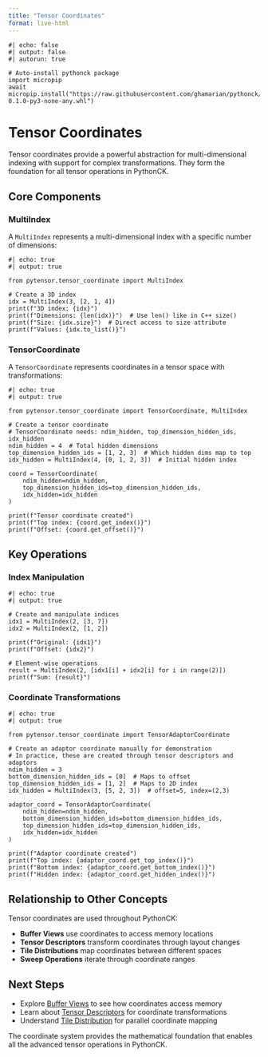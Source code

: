 ```yaml
---
title: "Tensor Coordinates"
format: live-html
---
```


```pyodide
#| echo: false
#| output: false
#| autorun: true

# Auto-install pythonck package
import micropip
await micropip.install("https://raw.githubusercontent.com/ghamarian/pythonck/master/documentation/pythonck-0.1.0-py3-none-any.whl")
```

# Tensor Coordinates

Tensor coordinates provide a powerful abstraction for multi-dimensional indexing with support for complex transformations. They form the foundation for all tensor operations in PythonCK.

## Core Components

### MultiIndex
A `MultiIndex` represents a multi-dimensional index with a specific number of dimensions:

```pyodide
#| echo: true
#| output: true

from pytensor.tensor_coordinate import MultiIndex

# Create a 3D index
idx = MultiIndex(3, [2, 1, 4])
print(f"3D index: {idx}")
print(f"Dimensions: {len(idx)}")  # Use len() like in C++ size()
print(f"Size: {idx.size}")  # Direct access to size attribute
print(f"Values: {idx.to_list()}")
```

### TensorCoordinate
A `TensorCoordinate` represents coordinates in a tensor space with transformations:

```pyodide
#| echo: true
#| output: true

from pytensor.tensor_coordinate import TensorCoordinate, MultiIndex

# Create a tensor coordinate
# TensorCoordinate needs: ndim_hidden, top_dimension_hidden_ids, idx_hidden
ndim_hidden = 4  # Total hidden dimensions
top_dimension_hidden_ids = [1, 2, 3]  # Which hidden dims map to top
idx_hidden = MultiIndex(4, [0, 1, 2, 3])  # Initial hidden index

coord = TensorCoordinate(
    ndim_hidden=ndim_hidden,
    top_dimension_hidden_ids=top_dimension_hidden_ids,
    idx_hidden=idx_hidden
)

print(f"Tensor coordinate created")
print(f"Top index: {coord.get_index()}")
print(f"Offset: {coord.get_offset()}")
```

## Key Operations

### Index Manipulation

```pyodide
#| echo: true
#| output: true

# Create and manipulate indices
idx1 = MultiIndex(2, [3, 7])
idx2 = MultiIndex(2, [1, 2])

print(f"Original: {idx1}")
print(f"Offset: {idx2}")

# Element-wise operations
result = MultiIndex(2, [idx1[i] + idx2[i] for i in range(2)])
print(f"Sum: {result}")
```

### Coordinate Transformations

```pyodide
#| echo: true
#| output: true

from pytensor.tensor_coordinate import TensorAdaptorCoordinate

# Create an adaptor coordinate manually for demonstration
# In practice, these are created through tensor descriptors and adaptors
ndim_hidden = 3
bottom_dimension_hidden_ids = [0]  # Maps to offset
top_dimension_hidden_ids = [1, 2]  # Maps to 2D index
idx_hidden = MultiIndex(3, [5, 2, 3])  # offset=5, index=(2,3)

adaptor_coord = TensorAdaptorCoordinate(
    ndim_hidden=ndim_hidden,
    bottom_dimension_hidden_ids=bottom_dimension_hidden_ids,
    top_dimension_hidden_ids=top_dimension_hidden_ids,
    idx_hidden=idx_hidden
)

print(f"Adaptor coordinate created")
print(f"Top index: {adaptor_coord.get_top_index()}")
print(f"Bottom index: {adaptor_coord.get_bottom_index()}")
print(f"Hidden index: {adaptor_coord.get_hidden_index()}")
```

## Relationship to Other Concepts

Tensor coordinates are used throughout PythonCK:

- **Buffer Views** use coordinates to access memory locations
- **Tensor Descriptors** transform coordinates through layout changes  
- **Tile Distributions** map coordinates between different spaces
- **Sweep Operations** iterate through coordinate ranges

## Next Steps

- Explore [Buffer Views](buffer-view.qmd) to see how coordinates access memory
- Learn about [Tensor Descriptors](tensor-descriptor.qmd) for coordinate transformations
- Understand [Tile Distribution](tile-distribution.qmd) for parallel coordinate mapping

The coordinate system provides the mathematical foundation that enables all the advanced tensor operations in PythonCK. 